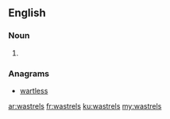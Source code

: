 ==English==

===Noun===
{{head|en|plural}}

# {{plural of|wastrel|lang=en}}

===Anagrams===
* [[wartless#English|wartless]]

[[ar:wastrels]]
[[fr:wastrels]]
[[ku:wastrels]]
[[my:wastrels]]
